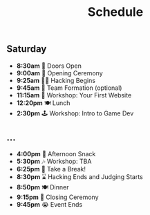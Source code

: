 
<Header sx={{ bg: 'accent' }}>

# Schedule

</Header>

<Schedule>

## Saturday
- **8:30am** 👋 Doors Open
- **9:00am** 📢 Opening Ceremony
- **9:25am** 👩‍💻 Hacking Begins
- **9:45am** 👥 Team Formation (optional)
- **11:15am** 🧙 Workshop: Your First Website
- **12:20pm** 🍽️ Lunch
- **2:30pm** 🕹 Workshop: Intro to Game Dev

## ...
- **4:00pm** 🍦 Afternoon Snack
- **5:30pm** 🎶 Workshop: TBA
- **6:25pm** 👾 Take a Break!
- **8:30pm** ⌛ Hacking Ends and Judging Starts
- **8:50pm** 🍽️ Dinner
- **9:15pm** 📢 Closing Ceremony
- **9:45pm** 😭 Event Ends

</Schedule>
